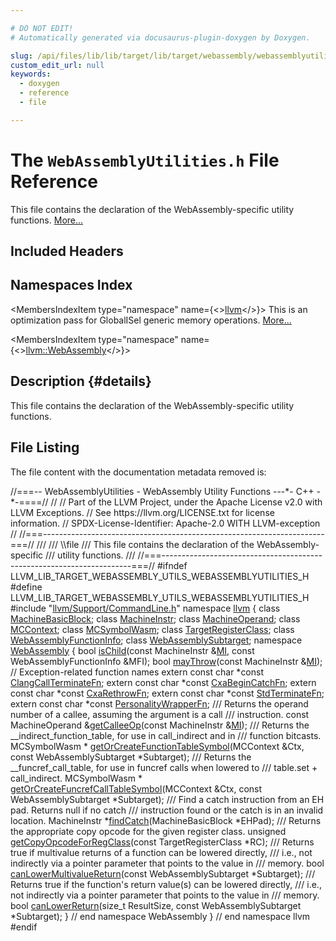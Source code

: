 ```yaml
---

# DO NOT EDIT!
# Automatically generated via docusaurus-plugin-doxygen by Doxygen.

slug: /api/files/lib/lib/target/lib/target/webassembly/webassemblyutilities-h
custom_edit_url: null
keywords:
  - doxygen
  - reference
  - file

---
```





# The `WebAssemblyUtilities.h` File Reference

<DoxygenPage pluginConfig={pluginConfig}>

This file contains the declaration of the WebAssembly-specific utility functions. <a href="#details">More...</a>

## Included Headers

<IncludesList>
<IncludesListItem
  filePath="llvm/Support/CommandLine.h"
  permalink="/docs/api/files/include/include/llvm/include/llvm/support/commandline-h"
  isLocal="true" />
</IncludesList>

## Namespaces Index

<MembersIndex>

<MembersIndexItem
  type="namespace"
  name={<><a href="/docs/api/namespaces/llvm">llvm</a></>}>
This is an optimization pass for GlobalISel generic memory operations. <a href="/docs/api/namespaces/llvm/#details">More...</a>
</MembersIndexItem>

<MembersIndexItem
  type="namespace"
  name={<><a href="/docs/api/namespaces/llvm/webassembly">llvm::WebAssembly</a></>}>
</MembersIndexItem>

</MembersIndex>

## Description {#details}

This file contains the declaration of the WebAssembly-specific utility functions.

## File Listing

The file content with the documentation metadata removed is:

<ProgramListing>

<Link id="l00001" /><CodeLine lineNumber="1"><span class="doxyHighlightComment">//===-- WebAssemblyUtilities - WebAssembly Utility Functions ---&#42;- C++ -&#42;-====//</span></CodeLine>
<Link id="l00002" /><CodeLine lineNumber="2"><span class="doxyHighlightComment">//</span></CodeLine>
<Link id="l00003" /><CodeLine lineNumber="3"><span class="doxyHighlightComment">// Part of the LLVM Project, under the Apache License v2.0 with LLVM Exceptions.</span></CodeLine>
<Link id="l00004" /><CodeLine lineNumber="4"><span class="doxyHighlightComment">// See https://llvm.org/LICENSE.txt for license information.</span></CodeLine>
<Link id="l00005" /><CodeLine lineNumber="5"><span class="doxyHighlightComment">// SPDX-License-Identifier: Apache-2.0 WITH LLVM-exception</span></CodeLine>
<Link id="l00006" /><CodeLine lineNumber="6"><span class="doxyHighlightComment">//</span></CodeLine>
<Link id="l00007" /><CodeLine lineNumber="7"><span class="doxyHighlightComment">//===----------------------------------------------------------------------===//</span></CodeLine>
<Link id="l00008" /><CodeLine lineNumber="8"><span class="doxyHighlightComment">///</span></CodeLine>
<Link id="l00009" /><CodeLine lineNumber="9"><span class="doxyHighlightComment">/// \\file</span></CodeLine>
<Link id="l00010" /><CodeLine lineNumber="10"><span class="doxyHighlightComment">/// This file contains the declaration of the WebAssembly-specific</span></CodeLine>
<Link id="l00011" /><CodeLine lineNumber="11"><span class="doxyHighlightComment">/// utility functions.</span></CodeLine>
<Link id="l00012" /><CodeLine lineNumber="12"><span class="doxyHighlightComment">///</span></CodeLine>
<Link id="l00013" /><CodeLine lineNumber="13"><span class="doxyHighlightComment">//===----------------------------------------------------------------------===//</span></CodeLine>
<Link id="l00014" /><CodeLine lineNumber="14"></CodeLine>
<Link id="l00015" /><CodeLine lineNumber="15"><span class="doxyHighlightPreprocessor">#ifndef LLVM&#95;LIB&#95;TARGET&#95;WEBASSEMBLY&#95;UTILS&#95;WEBASSEMBLYUTILITIES&#95;H</span></CodeLine>
<Link id="l00016" /><CodeLine lineNumber="16"><span class="doxyHighlightPreprocessor">#define LLVM&#95;LIB&#95;TARGET&#95;WEBASSEMBLY&#95;UTILS&#95;WEBASSEMBLYUTILITIES&#95;H</span></CodeLine>
<Link id="l00017" /><CodeLine lineNumber="17"></CodeLine>
<Link id="l00018" /><CodeLine lineNumber="18"><span class="doxyHighlightPreprocessor">#include &quot;<a href="/docs/api/files/include/include/llvm/include/llvm/support/commandline-h">llvm/Support/CommandLine.h</a>&quot;</span></CodeLine>
<Link id="l00019" /><CodeLine lineNumber="19"></CodeLine>
<Link id="l00020" /><CodeLine lineNumber="20"><span class="doxyHighlightKeyword">namespace </span><span class="doxyHighlight"><a href="/docs/api/namespaces/llvm">llvm</a> &#123;</span></CodeLine>
<Link id="l00021" /><CodeLine lineNumber="21"></CodeLine>
<Link id="l00022" /><CodeLine lineNumber="22"><span class="doxyHighlightKeyword">class </span><span class="doxyHighlight"><a href="/docs/api/classes/llvm/machinebasicblock">MachineBasicBlock</a>;</span></CodeLine>
<Link id="l00023" /><CodeLine lineNumber="23"><span class="doxyHighlightKeyword">class </span><span class="doxyHighlight"><a href="/docs/api/classes/llvm/machineinstr">MachineInstr</a>;</span></CodeLine>
<Link id="l00024" /><CodeLine lineNumber="24"><span class="doxyHighlightKeyword">class </span><span class="doxyHighlight"><a href="/docs/api/classes/llvm/machineoperand">MachineOperand</a>;</span></CodeLine>
<Link id="l00025" /><CodeLine lineNumber="25"><span class="doxyHighlightKeyword">class </span><span class="doxyHighlight"><a href="/docs/api/classes/llvm/mccontext">MCContext</a>;</span></CodeLine>
<Link id="l00026" /><CodeLine lineNumber="26"><span class="doxyHighlightKeyword">class </span><span class="doxyHighlight"><a href="/docs/api/classes/llvm/mcsymbolwasm">MCSymbolWasm</a>;</span></CodeLine>
<Link id="l00027" /><CodeLine lineNumber="27"><span class="doxyHighlightKeyword">class </span><span class="doxyHighlight"><a href="/docs/api/classes/llvm/targetregisterclass">TargetRegisterClass</a>;</span></CodeLine>
<Link id="l00028" /><CodeLine lineNumber="28"><span class="doxyHighlightKeyword">class </span><span class="doxyHighlight"><a href="/docs/api/classes/llvm/webassemblyfunctioninfo">WebAssemblyFunctionInfo</a>;</span></CodeLine>
<Link id="l00029" /><CodeLine lineNumber="29"><span class="doxyHighlightKeyword">class </span><span class="doxyHighlight"><a href="/docs/api/classes/llvm/webassemblysubtarget">WebAssemblySubtarget</a>;</span></CodeLine>
<Link id="l00030" /><CodeLine lineNumber="30"></CodeLine>
<Link id="l00031" /><CodeLine lineNumber="31"><span class="doxyHighlightKeyword">namespace </span><span class="doxyHighlight"><a href="/docs/api/namespaces/llvm/webassembly">WebAssembly</a> &#123;</span></CodeLine>
<Link id="l00032" /><CodeLine lineNumber="32"></CodeLine>
<Link id="l00033" /><CodeLine lineNumber="33"><span class="doxyHighlightKeywordType">bool</span><span class="doxyHighlight"> <a href="/docs/api/namespaces/llvm/webassembly/#a1403d0f29e96c05811fe277c8c68eae6">isChild</a>(</span><span class="doxyHighlightKeyword">const</span><span class="doxyHighlight"> MachineInstr &amp;<a href="/docs/api/files/lib/lib/codegen/lib/codegen/globalisel/irtranslator-cpp/#abe44dfdea65b4f7e11e0a608ab708b76">MI</a>, </span><span class="doxyHighlightKeyword">const</span><span class="doxyHighlight"> WebAssemblyFunctionInfo &amp;MFI);</span></CodeLine>
<Link id="l00034" /><CodeLine lineNumber="34"><span class="doxyHighlightKeywordType">bool</span><span class="doxyHighlight"> <a href="/docs/api/namespaces/llvm/webassembly/#ab6548436b77ac06129373db3d8e3dece">mayThrow</a>(</span><span class="doxyHighlightKeyword">const</span><span class="doxyHighlight"> MachineInstr &amp;<a href="/docs/api/files/lib/lib/codegen/lib/codegen/globalisel/irtranslator-cpp/#abe44dfdea65b4f7e11e0a608ab708b76">MI</a>);</span></CodeLine>
<Link id="l00035" /><CodeLine lineNumber="35"></CodeLine>
<Link id="l00036" /><CodeLine lineNumber="36"><span class="doxyHighlightComment">// Exception-related function names</span></CodeLine>
<Link id="l00037" /><CodeLine lineNumber="37"><span class="doxyHighlightKeyword">extern</span><span class="doxyHighlight"> </span><span class="doxyHighlightKeyword">const</span><span class="doxyHighlight"> </span><span class="doxyHighlightKeywordType">char</span><span class="doxyHighlight"> &#42;</span><span class="doxyHighlightKeyword">const</span><span class="doxyHighlight"> <a href="/docs/api/namespaces/llvm/webassembly/#a9b8421ef1abb7fb4c5c61d8954924c35">ClangCallTerminateFn</a>;</span></CodeLine>
<Link id="l00038" /><CodeLine lineNumber="38"><span class="doxyHighlightKeyword">extern</span><span class="doxyHighlight"> </span><span class="doxyHighlightKeyword">const</span><span class="doxyHighlight"> </span><span class="doxyHighlightKeywordType">char</span><span class="doxyHighlight"> &#42;</span><span class="doxyHighlightKeyword">const</span><span class="doxyHighlight"> <a href="/docs/api/namespaces/llvm/webassembly/#a05fda0e278d12242b0e6026ec6b23643">CxaBeginCatchFn</a>;</span></CodeLine>
<Link id="l00039" /><CodeLine lineNumber="39"><span class="doxyHighlightKeyword">extern</span><span class="doxyHighlight"> </span><span class="doxyHighlightKeyword">const</span><span class="doxyHighlight"> </span><span class="doxyHighlightKeywordType">char</span><span class="doxyHighlight"> &#42;</span><span class="doxyHighlightKeyword">const</span><span class="doxyHighlight"> <a href="/docs/api/namespaces/llvm/webassembly/#a26e7caa6d9b0e8793080c9af8f8a3441">CxaRethrowFn</a>;</span></CodeLine>
<Link id="l00040" /><CodeLine lineNumber="40"><span class="doxyHighlightKeyword">extern</span><span class="doxyHighlight"> </span><span class="doxyHighlightKeyword">const</span><span class="doxyHighlight"> </span><span class="doxyHighlightKeywordType">char</span><span class="doxyHighlight"> &#42;</span><span class="doxyHighlightKeyword">const</span><span class="doxyHighlight"> <a href="/docs/api/namespaces/llvm/webassembly/#a01758e2eef813342e32cce438ce1af58">StdTerminateFn</a>;</span></CodeLine>
<Link id="l00041" /><CodeLine lineNumber="41"><span class="doxyHighlightKeyword">extern</span><span class="doxyHighlight"> </span><span class="doxyHighlightKeyword">const</span><span class="doxyHighlight"> </span><span class="doxyHighlightKeywordType">char</span><span class="doxyHighlight"> &#42;</span><span class="doxyHighlightKeyword">const</span><span class="doxyHighlight"> <a href="/docs/api/namespaces/llvm/webassembly/#a905f7fa7e3adde06b01c794635b5c8a5">PersonalityWrapperFn</a>;</span></CodeLine>
<Link id="l00042" /><CodeLine lineNumber="42"></CodeLine>
<Link id="l00043" /><CodeLine lineNumber="43"><span class="doxyHighlightComment">/// Returns the operand number of a callee, assuming the argument is a call</span></CodeLine>
<Link id="l00044" /><CodeLine lineNumber="44"><span class="doxyHighlightComment">/// instruction.</span></CodeLine>
<Link id="l00045" /><CodeLine lineNumber="45"><span class="doxyHighlightKeyword">const</span><span class="doxyHighlight"> MachineOperand &amp;<a href="/docs/api/namespaces/llvm/webassembly/#a59640be12351dbd3b6a2914e5ab386a7">getCalleeOp</a>(</span><span class="doxyHighlightKeyword">const</span><span class="doxyHighlight"> MachineInstr &amp;<a href="/docs/api/files/lib/lib/codegen/lib/codegen/globalisel/irtranslator-cpp/#abe44dfdea65b4f7e11e0a608ab708b76">MI</a>);</span></CodeLine>
<Link id="l00046" /><CodeLine lineNumber="46"></CodeLine>
<Link id="l00047" /><CodeLine lineNumber="47"><span class="doxyHighlightComment">/// Returns the &#95;&#95;indirect&#95;function&#95;table, for use in call&#95;indirect and in</span></CodeLine>
<Link id="l00048" /><CodeLine lineNumber="48"><span class="doxyHighlightComment">/// function bitcasts.</span></CodeLine>
<Link id="l00049" /><CodeLine lineNumber="49"><span class="doxyHighlight">MCSymbolWasm &#42;</span></CodeLine>
<Link id="l00050" /><CodeLine lineNumber="50"><span class="doxyHighlight"><a href="/docs/api/namespaces/llvm/webassembly/#a33df8ca13cb8bb9e37d1f43b202aef7f">getOrCreateFunctionTableSymbol</a>(MCContext &amp;Ctx,</span></CodeLine>
<Link id="l00051" /><CodeLine lineNumber="51"><span class="doxyHighlight">                               </span><span class="doxyHighlightKeyword">const</span><span class="doxyHighlight"> WebAssemblySubtarget &#42;Subtarget);</span></CodeLine>
<Link id="l00052" /><CodeLine lineNumber="52"></CodeLine>
<Link id="l00053" /><CodeLine lineNumber="53"><span class="doxyHighlightComment">/// Returns the &#95;&#95;funcref&#95;call&#95;table, for use in funcref calls when lowered to</span></CodeLine>
<Link id="l00054" /><CodeLine lineNumber="54"><span class="doxyHighlightComment">/// table.set + call&#95;indirect.</span></CodeLine>
<Link id="l00055" /><CodeLine lineNumber="55"><span class="doxyHighlight">MCSymbolWasm &#42;</span></CodeLine>
<Link id="l00056" /><CodeLine lineNumber="56"><span class="doxyHighlight"><a href="/docs/api/namespaces/llvm/webassembly/#a7258bffac41959b91226f473086e93a2">getOrCreateFuncrefCallTableSymbol</a>(MCContext &amp;Ctx,</span></CodeLine>
<Link id="l00057" /><CodeLine lineNumber="57"><span class="doxyHighlight">                                  </span><span class="doxyHighlightKeyword">const</span><span class="doxyHighlight"> WebAssemblySubtarget &#42;Subtarget);</span></CodeLine>
<Link id="l00058" /><CodeLine lineNumber="58"></CodeLine>
<Link id="l00059" /><CodeLine lineNumber="59"><span class="doxyHighlightComment">/// Find a catch instruction from an EH pad. Returns null if no catch</span></CodeLine>
<Link id="l00060" /><CodeLine lineNumber="60"><span class="doxyHighlightComment">/// instruction found or the catch is in an invalid location.</span></CodeLine>
<Link id="l00061" /><CodeLine lineNumber="61"><span class="doxyHighlight">MachineInstr &#42;<a href="/docs/api/namespaces/llvm/webassembly/#a6cc6351696a872f05cdf540a663d584c">findCatch</a>(MachineBasicBlock &#42;EHPad);</span></CodeLine>
<Link id="l00062" /><CodeLine lineNumber="62"></CodeLine>
<Link id="l00063" /><CodeLine lineNumber="63"><span class="doxyHighlightComment">/// Returns the appropriate copy opcode for the given register class.</span></CodeLine>
<Link id="l00064" /><CodeLine lineNumber="64"><span class="doxyHighlightKeywordType">unsigned</span><span class="doxyHighlight"> <a href="/docs/api/namespaces/llvm/webassembly/#a401b0a43069b4766865e9e83de7deb16">getCopyOpcodeForRegClass</a>(</span><span class="doxyHighlightKeyword">const</span><span class="doxyHighlight"> TargetRegisterClass &#42;RC);</span></CodeLine>
<Link id="l00065" /><CodeLine lineNumber="65"></CodeLine>
<Link id="l00066" /><CodeLine lineNumber="66"><span class="doxyHighlightComment">/// Returns true if multivalue returns of a function can be lowered directly,</span></CodeLine>
<Link id="l00067" /><CodeLine lineNumber="67"><span class="doxyHighlightComment">/// i.e., not indirectly via a pointer parameter that points to the value in</span></CodeLine>
<Link id="l00068" /><CodeLine lineNumber="68"><span class="doxyHighlightComment">/// memory.</span></CodeLine>
<Link id="l00069" /><CodeLine lineNumber="69"><span class="doxyHighlightKeywordType">bool</span><span class="doxyHighlight"> <a href="/docs/api/namespaces/llvm/webassembly/#a227338989166dc1f17719c1e241e9376">canLowerMultivalueReturn</a>(</span><span class="doxyHighlightKeyword">const</span><span class="doxyHighlight"> WebAssemblySubtarget &#42;Subtarget);</span></CodeLine>
<Link id="l00070" /><CodeLine lineNumber="70"></CodeLine>
<Link id="l00071" /><CodeLine lineNumber="71"><span class="doxyHighlightComment">/// Returns true if the function&#39;s return value(s) can be lowered directly,</span></CodeLine>
<Link id="l00072" /><CodeLine lineNumber="72"><span class="doxyHighlightComment">/// i.e., not indirectly via a pointer parameter that points to the value in</span></CodeLine>
<Link id="l00073" /><CodeLine lineNumber="73"><span class="doxyHighlightComment">/// memory.</span></CodeLine>
<Link id="l00074" /><CodeLine lineNumber="74"><span class="doxyHighlightKeywordType">bool</span><span class="doxyHighlight"> <a href="/docs/api/namespaces/llvm/webassembly/#a9608d0a61030f1d1159ebdac22ba6ddc">canLowerReturn</a>(</span><span class="doxyHighlightKeywordType">size&#95;t</span><span class="doxyHighlight"> ResultSize, </span><span class="doxyHighlightKeyword">const</span><span class="doxyHighlight"> WebAssemblySubtarget &#42;Subtarget);</span></CodeLine>
<Link id="l00075" /><CodeLine lineNumber="75"></CodeLine>
<Link id="l00076" /><CodeLine lineNumber="76"><span class="doxyHighlight">&#125; </span><span class="doxyHighlightComment">// end namespace WebAssembly</span></CodeLine>
<Link id="l00077" /><CodeLine lineNumber="77"></CodeLine>
<Link id="l00078" /><CodeLine lineNumber="78"><span class="doxyHighlight">&#125; </span><span class="doxyHighlightComment">// end namespace llvm</span></CodeLine>
<Link id="l00079" /><CodeLine lineNumber="79"></CodeLine>
<Link id="l00080" /><CodeLine lineNumber="80"><span class="doxyHighlightPreprocessor">#endif</span></CodeLine>

</ProgramListing>


</DoxygenPage>
